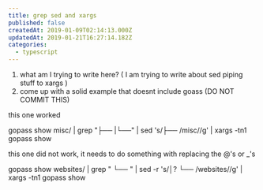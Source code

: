 ```yaml
---
title: grep sed and xargs
published: false
createdAt: 2019-01-09T02:14:13.000Z
updatedAt: 2019-01-21T16:27:14.182Z
categories:
  - typescript
---
```


1. what am I trying to write here? ( I am trying to write about sed piping stuff to xargs )
2. come up with a solid example that doesnt include goass (DO NOT COMMIT THIS)

this one worked

gopass show misc/ | grep "├── \|└──" | sed 's/├── /misc\//g' | xargs -tn1 gopass show

this one did not work, it needs to do something with replacing the @'s or _'s

gopass show websites/ | grep " └── " | sed -r 's/│?   └── /websites\//g' | xargs -tn1 gopass show
